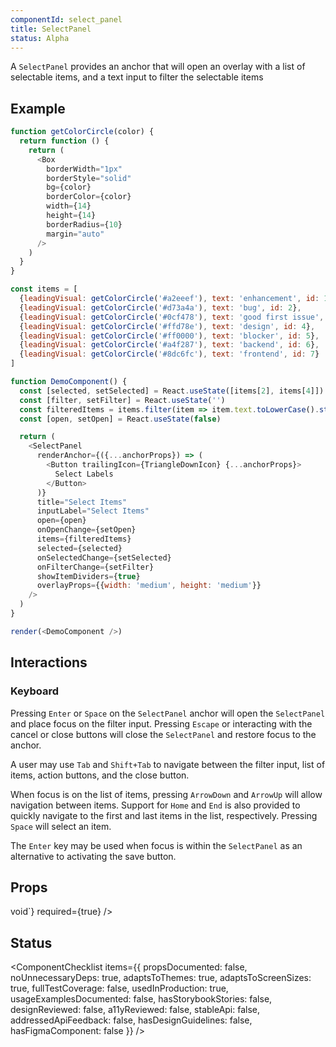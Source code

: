 ```yaml
---
componentId: select_panel
title: SelectPanel
status: Alpha
---
```


A `SelectPanel` provides an anchor that will open an overlay with a list of selectable items, and a text input to filter the selectable items

## Example

```javascript live noinline
function getColorCircle(color) {
  return function () {
    return (
      <Box
        borderWidth="1px"
        borderStyle="solid"
        bg={color}
        borderColor={color}
        width={14}
        height={14}
        borderRadius={10}
        margin="auto"
      />
    )
  }
}

const items = [
  {leadingVisual: getColorCircle('#a2eeef'), text: 'enhancement', id: 1},
  {leadingVisual: getColorCircle('#d73a4a'), text: 'bug', id: 2},
  {leadingVisual: getColorCircle('#0cf478'), text: 'good first issue', id: 3},
  {leadingVisual: getColorCircle('#ffd78e'), text: 'design', id: 4},
  {leadingVisual: getColorCircle('#ff0000'), text: 'blocker', id: 5},
  {leadingVisual: getColorCircle('#a4f287'), text: 'backend', id: 6},
  {leadingVisual: getColorCircle('#8dc6fc'), text: 'frontend', id: 7}
]

function DemoComponent() {
  const [selected, setSelected] = React.useState([items[2], items[4]])
  const [filter, setFilter] = React.useState('')
  const filteredItems = items.filter(item => item.text.toLowerCase().startsWith(filter.toLowerCase()))
  const [open, setOpen] = React.useState(false)

  return (
    <SelectPanel
      renderAnchor={({...anchorProps}) => (
        <Button trailingIcon={TriangleDownIcon} {...anchorProps}>
          Select Labels
        </Button>
      )}
      title="Select Items"
      inputLabel="Select Items"
      open={open}
      onOpenChange={setOpen}
      items={filteredItems}
      selected={selected}
      onSelectedChange={setSelected}
      onFilterChange={setFilter}
      showItemDividers={true}
      overlayProps={{width: 'medium', height: 'medium'}}
    />
  )
}

render(<DemoComponent />)
```

## Interactions

### Keyboard

Pressing `Enter` or `Space` on the `SelectPanel` anchor will
open the `SelectPanel` and place focus on the filter input. Pressing `Escape` or interacting with the cancel or close buttons will close the `SelectPanel` and restore focus to the anchor.

A user may use `Tab` and `Shift+Tab` to navigate between the filter input, list of
items, action buttons, and the close button.

When focus is on the list of items, pressing `ArrowDown` and `ArrowUp` will allow navigation between items. Support for `Home` and `End` is also provided to quickly navigate to the first and last items in the list, respectively. Pressing `Space` will select an item.

The `Enter` key may be used when focus is within the `SelectPanel` as an
alternative to activating the save button.

## Props

<PropsTable>
  <PropsTableRow
    name="onOpenChange"
    type={`(
  open: boolean,
  gesture:
    | 'anchor-click'
    | 'anchor-key-press'
    | 'click-outside'
    | 'escape'
    | 'selection'
) => void`}
    required={true}
  />
  <PropsTableRow name="title" type="string" />
  <PropsTableRow name="inputLabel" type="string" />
  <PropsTableRow name="inputPlaceholder" type="string" />
  <PropsTableRow name="overlayProps" type="Partial<OverlayProps>" />
</PropsTable>

## Status

<ComponentChecklist
  items={{
    propsDocumented: false,
    noUnnecessaryDeps: true,
    adaptsToThemes: true,
    adaptsToScreenSizes: true,
    fullTestCoverage: false,
    usedInProduction: true,
    usageExamplesDocumented: false,
    hasStorybookStories: false,
    designReviewed: false,
    a11yReviewed: false,
    stableApi: false,
    addressedApiFeedback: false,
    hasDesignGuidelines: false,
    hasFigmaComponent: false
  }}
/>
